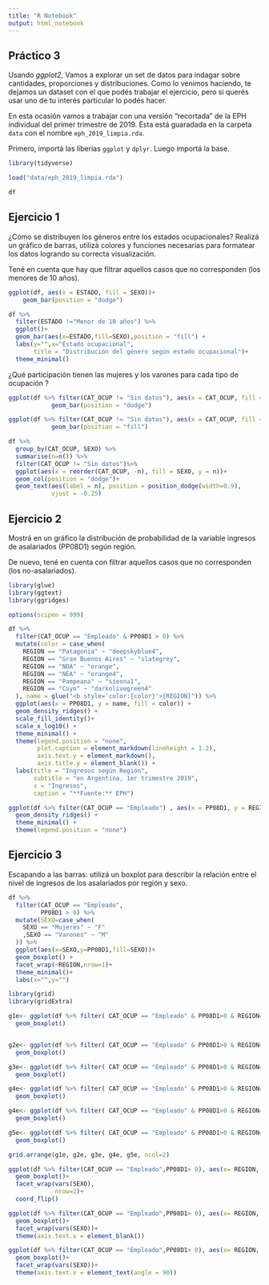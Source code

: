 ```yaml
---
title: "R Notebook"
output: html_notebook
---
```

## Práctico 3

Usando *ggplot2*, Vamos a explorar un set de datos para indagar sobre cantidades, proporciones y distribuciones. Como lo venimos haciendo, te dejamos un dataset con el que podés trabajar el ejercicio, pero si querés usar uno de tu interés particular lo podés hacer. 

En esta ocasión vamos a trabajar con una versión "recortada" de la EPH individual del primer trimestre de 2019. Esta está guaradada en la carpeta `data` con el nombre `eph_2019_limpia.rda`. 

Primero, importá las liberías `ggplot` y `dplyr`. Luego importá la base. 

```r
library(tidyverse)

load("data/eph_2019_limpia.rda")

df
```


## Ejercicio 1

¿Cómo se distribuyen los géneros entre los estados ocupacionales? Realizá un gráfico de barras, utilizá colores y funciones necesarias para formatear los datos logrando su correcta visualización. 

Tené en cuenta que hay que filtrar aquellos casos que no corresponden (los menores de 10 años).

```r

ggplot(df, aes(x = ESTADO, fill = SEXO))+
    geom_bar(position = "dodge")

df %>% 
  filter(ESTADO !="Menor de 10 años") %>% 
  ggplot()+
  geom_bar(aes(x=ESTADO,fill=SEXO),position = "fill") +
  labs(y="",x="Estado ocupacional",
       title = "Distribución del género según estado ocupacional")+
  theme_minimal()

```

¿Qué participación tienen las mujeres y los varones para cada tipo de ocupación ?

```r

ggplot(df %>% filter(CAT_OCUP != "Sin datos"), aes(x = CAT_OCUP, fill = SEXO))+
            geom_bar(position = "dodge")

ggplot(df %>% filter(CAT_OCUP != "Sin datos"), aes(x = CAT_OCUP, fill = SEXO))+
            geom_bar(position = "fill")

df %>% 
  group_by(CAT_OCUP, SEXO) %>%
  summarise(n=n()) %>%
  filter(CAT_OCUP != "Sin datos")%>%
  ggplot(aes(x = reorder(CAT_OCUP, -n), fill = SEXO, y = n))+
  geom_col(position = "dodge")+
  geom_text(aes(label = n), position = position_dodge(width=0.9),
            vjust = -0.25)
```


## Ejercicio 2

Mostrá en un gráfico la distribución de probabilidad de la variable ingresos de asalariados (PP08D1) según región. 

De nuevo, tené en cuenta con filtrar aquellos casos que no corresponden (los no-asalariados).

```r
library(glue)
library(ggtext)
library(ggridges)

options(scipen = 999)

df %>% 
  filter(CAT_OCUP == "Empleado" & PP08D1 > 0) %>% 
  mutate(color = case_when(
    REGION == "Patagonia" ~ "deepskyblue4",
    REGION == "Gran Buenos Aires" ~ "slategrey",
    REGION == "NOA" ~ "orange",
    REGION == "NEA" ~ "orange4",
    REGION == "Pampeana" ~ "sienna1",
    REGION == "Cuyo" ~ "darkolivegreen4"
  ), name = glue("<b style='color:{color}'>{REGION}")) %>%
  ggplot(aes(x = PP08D1, y = name, fill = color)) +
  geom_density_ridges() +
  scale_fill_identity()+
  scale_x_log10() +
  theme_minimal() + 
  theme(legend.position = "none",
        plot.caption = element_markdown(lineheight = 1.2),
        axis.text.y = element_markdown(),
        axis.title.y = element_blank()) +
  labs(title = "Ingresos según Región",
       subtitle = "en Argentina, 1er trimestre 2019",
       x = "Ingresos",
       caption = "**Fuente:** EPH")

ggplot(df %>% filter(CAT_OCUP == "Empleado") , aes(x = PP08D1, y = REGION, fill = REGION)) +
  geom_density_ridges() +
  theme_minimal() + 
  theme(legend.position = "none")

```


## Ejercicio 3

Escapando a las barras: utilizá un boxplot para describir la relación entre el nivel de ingresos de los asalariados por región y sexo. 

```r

df %>% 
  filter(CAT_OCUP == "Empleado",
         PP08D1 > 0) %>% 
  mutate(SEXO=case_when(
    SEXO == "Mujeres" ~ "F"
    ,SEXO == "Varones" ~ "M"
  )) %>% 
  ggplot(aes(x=SEXO,y=PP08D1,fill=SEXO))+
  geom_boxplot() +
  facet_wrap(~REGION,nrow=1)+
  theme_minimal()+
  labs(x="",y="")

```
```r
library(grid)
library(gridExtra)

g1e<- ggplot(df %>% filter( CAT_OCUP == "Empleado" & PP08D1>0 & REGION=="Patagonia"), aes(x = SEXO, y = PP08D1, fill = SEXO)) +
  geom_boxplot()


g2e<- ggplot(df %>% filter( CAT_OCUP == "Empleado" & PP08D1>0 & REGION=="Gran Buenos Aires"), aes(x = SEXO, y = PP08D1, fill = SEXO)) +
  geom_boxplot()

g3e<- ggplot(df %>% filter( CAT_OCUP == "Empleado" & PP08D1>0 & REGION=="NOA"), aes(x = SEXO, y = PP08D1, fill = SEXO)) +
  geom_boxplot()

g4e<- ggplot(df %>% filter( CAT_OCUP == "Empleado" & PP08D1>0 & REGION=="NEA"), aes(x = SEXO, y = PP08D1, fill = SEXO)) +
  geom_boxplot()

g4e<- ggplot(df %>% filter( CAT_OCUP == "Empleado" & PP08D1>0 & REGION=="Pampeana"), aes(x = SEXO, y = PP08D1, fill = SEXO)) +
  geom_boxplot()

g5e<- ggplot(df %>% filter( CAT_OCUP == "Empleado" & PP08D1>0 & REGION=="Cuyo"), aes(x = SEXO, y = PP08D1, fill = SEXO)) +
  geom_boxplot()

grid.arrange(g1e, g2e, g3e, g4e, g5e, ncol=2)
```
```r
ggplot(df %>% filter(CAT_OCUP == "Empleado",PP08D1> 0), aes(x= REGION, y = PP08D1, fill= REGION))+
  geom_boxplot()+
  facet_wrap(vars(SEXO),
             nrow=2)+
  coord_flip()

ggplot(df %>% filter(CAT_OCUP == "Empleado",PP08D1> 0), aes(x= REGION, y = PP08D1, fill= REGION))+
  geom_boxplot()+
  facet_wrap(vars(SEXO))+
  theme(axis.text.x = element_blank())

ggplot(df %>% filter(CAT_OCUP == "Empleado",PP08D1> 0), aes(x= REGION, y = PP08D1))+
  geom_boxplot()+
  facet_wrap(vars(SEXO))+
  theme(axis.text.x = element_text(angle = 90))

```

